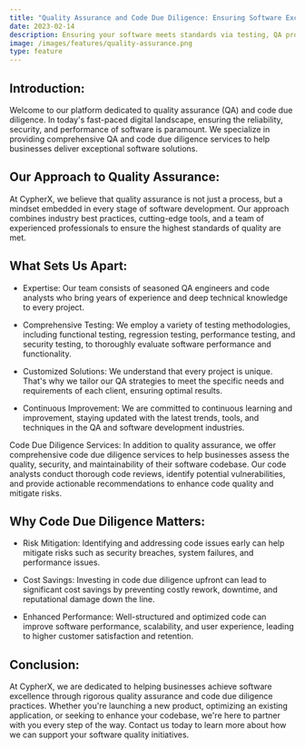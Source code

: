 ```yaml
---
title: "Quality Assurance and Code Due Diligence: Ensuring Software Excellence"
date: 2023-02-14
description: Ensuring your software meets standards via testing, QA processes, and continuous enhancement for optimal performance and user satisfaction.
image: /images/features/quality-assurance.png
type: feature
---
```



## Introduction:

Welcome to our platform dedicated to quality assurance (QA) and code due diligence. In today's fast-paced digital landscape, ensuring the reliability, security, and performance of software is paramount. We specialize in providing comprehensive QA and code due diligence services to help businesses deliver exceptional software solutions.

## Our Approach to Quality Assurance:

At CypherX, we believe that quality assurance is not just a process, but a mindset embedded in every stage of software development. Our approach combines industry best practices, cutting-edge tools, and a team of experienced professionals to ensure the highest standards of quality are met.

## What Sets Us Apart:

- Expertise: Our team consists of seasoned QA engineers and code analysts who bring years of experience and deep technical knowledge to every project.

- Comprehensive Testing: We employ a variety of testing methodologies, including functional testing, regression testing, performance testing, and security testing, to thoroughly evaluate software performance and functionality.

- Customized Solutions: We understand that every project is unique. That's why we tailor our QA strategies to meet the specific needs and requirements of each client, ensuring optimal results.

- Continuous Improvement: We are committed to continuous learning and improvement, staying updated with the latest trends, tools, and techniques in the QA and software development industries.

Code Due Diligence Services:
In addition to quality assurance, we offer comprehensive code due diligence services to help businesses assess the quality, security, and maintainability of their software codebase. Our code analysts conduct thorough code reviews, identify potential vulnerabilities, and provide actionable recommendations to enhance code quality and mitigate risks.

## Why Code Due Diligence Matters:

- Risk Mitigation: Identifying and addressing code issues early can help mitigate risks such as security breaches, system failures, and performance issues.
- Cost Savings: Investing in code due diligence upfront can lead to significant cost savings by preventing costly rework, downtime, and reputational damage down the line.

- Enhanced Performance: Well-structured and optimized code can improve software performance, scalability, and user experience, leading to higher customer satisfaction and retention.

## Conclusion:

At CypherX, we are dedicated to helping businesses achieve software excellence through rigorous quality assurance and code due diligence practices. Whether you're launching a new product, optimizing an existing application, or seeking to enhance your codebase, we're here to partner with you every step of the way. Contact us today to learn more about how we can support your software quality initiatives.


